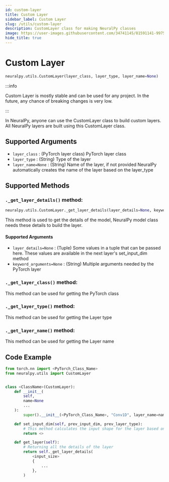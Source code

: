 ```yaml
---
id: custom-layer
title: Custom Layer
sidebar_label: Custom Layer
slug: /utils/custom-layer
description: CustomLayer class for making NeuralPy classes
image: https://user-images.githubusercontent.com/34741145/81591141-99752900-93d9-11ea-9ef6-cc2c68daaa19.png
hide_title: true
---
```


# Custom Layer

```python
neuralpy.utils.CustomLayer(layer_class, layer_type, layer_name=None)
```

:::info

Custom Layer is mostly stable and can be used for any project. In the future, any chance of breaking changes is very low.

:::

In NeuralPy, anyone can use the CustomLayer class to build custom layers. All NeuralPy layers are built using this CustomLayer class.

## Supported Arguments

- `layer_class` : (PyTorch layer class) PyTorch layer class
- `layer_type` : (String) Type of the layer
- `layer_name=None` : (String) Name of the layer, if not provided NeuralPy automatically creates the name of the layer based on the layer_type

## Supported Methods

### `._get_layer_details()` method:
```python 
neuralpy.utils.CustomLayer._get_layer_details(layer_details=None, keyword_arguments=None)
```

This method is used to get the details of the model, NeuralPy model class needs these details to build the layer.

#### Supported Arguments

- `layer_details=None` : (Tuple) Some values in a tuple that can be passed here. These values are available in the next layer's set_input_dim method
- `keyword_arguments=None` : (String) Multiple arguments needed by the PyTorch layer

### `._get_layer_class()` method:

This method can be used for getting the PyTorch class

### `._get_layer_type()` method:

This method can be used for getting the Layer type

### `._get_layer_name()` method:

This method can be used for getting the Layer name

## Code Example

```python
from torch.nn import <PyTorch_Class_Name>
from neuralpy.utils import CustomLayer


class <ClassName>(CustomLayer):
    def __init__(
        self,
        name=None
        ...
    ):
        super().__init__(<PyTorch_Class_Name>, "Conv1D", layer_name=name)

    def set_input_dim(self, prev_input_dim, prev_layer_type):
        # This method calculates the input shape for the layer based on the previous output layer.
        return <>

    def get_layer(self):
        # Returning all the details of the layer
        return self._get_layer_details(
            <input_size>
            {
                ...
            },
        )

```
